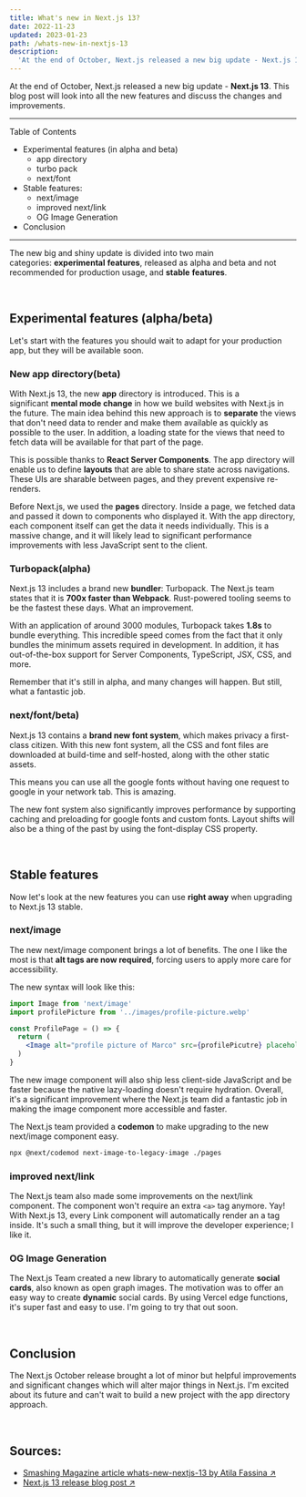 ```yaml
---
title: What's new in Next.js 13?
date: 2022-11-23
updated: 2023-01-23
path: /whats-new-in-nextjs-13
description:
  'At the end of October, Next.js released a new big update - Next.js 13. This blog post will look into all the new features and discuss the changes and improvements.'
---
```


At the end of October, Next.js released a new big update - **Next.js 13**. This blog post will look into all the new features and discuss the changes and improvements.

---
Table of Contents

- Experimental features (in alpha and beta)
  - app directory
  - turbo pack
  - next/font
- Stable features:
  - next/image
  - improved next/link
  - OG Image Generation
- Conclusion
---

The new big and shiny update is divided into two main categories: **experimental** **features**, released as alpha and beta and not recommended for production usage, and **stable** **features**.

<br />

## Experimental features (alpha/beta)

Let's start with the features you should wait to adapt for your production app, but they will be available soon.

### New app directory(beta)

With Next.js 13, the new **app** directory is introduced. This is a significant **mental mode change** in how we build websites with Next.js in the future. The main idea behind this new approach is to **separate** the views that don't need data to render and make them available as quickly as possible to the user. In addition, a loading state for the views that need to fetch data will be available for that part of the page.

This is possible thanks to **React Server Components**. The app directory will enable us to define **layouts** that are able to share state across navigations. These UIs are sharable between pages, and they prevent expensive re-renders.

Before Next.js, we used the **pages** directory. Inside a page, we fetched data and passed it down to components who displayed it. With the app directory, each component itself can get the data it needs individually. This is a massive change, and it will likely lead to significant performance improvements with less JavaScript sent to the client.

### Turbopack(alpha)

Next.js 13 includes a brand new **bundler**: Turbopack. The Next.js team states that it is **700x faster than Webpack**. Rust-powered tooling seems to be the fastest these days. What an improvement.

With an application of around 3000 modules, Turbopack takes **1.8s** to bundle everything. This incredible speed comes from the fact that it only bundles the minimum assets required in development. In addition, it has out-of-the-box support for Server Components, TypeScript, JSX, CSS, and more.

Remember that it's still in alpha, and many changes will happen. But still, what a fantastic job.

### next/font/beta)

Next.js 13 contains a **brand new font system**, which makes privacy a first-class citizen. With this new font system, all the CSS and font files are downloaded at build-time and self-hosted, along with the other static assets.

This means you can use all the google fonts without having one request to google in your network tab. This is amazing.

The new font system also significantly improves performance by supporting caching and preloading for google fonts and custom fonts. Layout shifts will also be a thing of the past by using the font-display CSS property.

<br />

## Stable features

Now let's look at the new features you can use **right away** when upgrading to Next.js 13 stable.

### next/image

The new next/image component brings a lot of benefits. The one I like the most is that **alt tags are now required**, forcing users to apply more care for accessibility.

The new syntax will look like this:
```jsx
import Image from 'next/image'
import profilePicture from '../images/profile-picture.webp'

const ProfilePage = () => {
  return (
    <Image alt="profile picture of Marco" src={profilePicutre} placeholder="blur" />
  )
}
```

The new image component will also ship less client-side JavaScript and be faster because the native lazy-loading doesn't require hydration. Overall, it's a significant improvement where the Next.js team did a fantastic job in making the image component more accessible and faster.

The Next.js team provided a **codemon** to make upgrading to the new next/image component easy.
```bash
npx @next/codemod next-image-to-legacy-image ./pages
```

### improved next/link

The Next.js team also made some improvements on the next/link component. The component won't require an extra `<a>` tag anymore. Yay! With Next.js 13, every Link component will automatically render an a tag inside. It's such a small thing, but it will improve the developer experience; I like it.

### OG Image Generation

The Next.js Team created a new library to automatically generate **social cards**, also known as open graph images. The motivation was to offer an easy way to create **dynamic** social cards. By using Vercel edge functions, it's super fast and easy to use. I'm going to try that out soon.

<br />

## Conclusion

The Next.js October release brought a lot of minor but helpful improvements and significant changes which will alter major things in Next.js. I'm excited about its future and can't wait to build a new project with the app directory approach.

<br />

## Sources:

- <a href="https://www.smashingmagazine.com/2022/11/whats-new-nextjs-13/" target="_blank" rel="noopener">Smashing Magazine article whats-new-nextjs-13 by Atila Fassina &#8599;</a>
- <a href="https://nextjs.org/blog/next-13" target="_blank" rel="noopener">Next.js 13 release blog post &#8599;</a>
